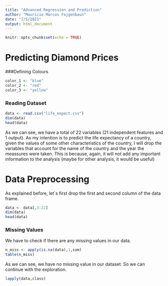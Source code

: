 ```yaml
---
title: "Advanced Regression and Prediction"
author: "Mauricio Marcos Fajgenbaun"
date: "7/5/2021"
output: html_document
---
```


```r
knitr::opts_chunk$set(echo = TRUE)
```

# Predicting Diamond Prices

###Defining Colours
```r
color_1 <- "blue"
color_2 <- "red"
color_3 <- "yellow"
```

### Reading Dataset

```r
data <- read.csv("life_expect.csv")
dim(data)
head(data)
```
As we can see, we have a total of 22 variables (21 independent features and 1 output). As my intention is to predict the life expectancy of a country, given the values of some other characteristics of the country, I will drop the variables that account for the name of the country and the year the meassures were taken. This is because, again, it will not add any important information to the analysis (maybe for other analysis, it would be useful)


# Data Preprocessing

As explained before, let´s first drop the first and second column of the data frame.

```r
data <- data[,3:22]
dim(data)
head(data)
```

### Missing Values

We have to check if there are any missing values in our data.
```r
n_miss <- apply(is.na(data),1,sum)
table(n_miss)
```
As we can see, we have no missing value in our dataset. So we can continue with the exploration. 

```r
lapply(data,class)
```







